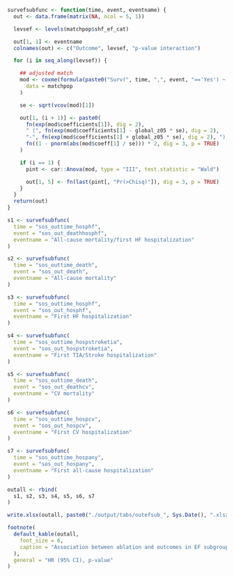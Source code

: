 ```r
survefsubfunc <- function(time, event, eventname) {
  out <- data.frame(matrix(NA, ncol = 5, 1))

  levsef <- levels(matchpop$shf_ef_cat)

  out[1, 1] <- eventname
  colnames(out) <- c("Outcome", levsef, "p-value interaction")

  for (i in seq_along(levsef)) {

    ## adjusted match
    mod <- coxme(formula(paste0("Surv(", time, ",", event, "=='Yes') ~ ablation * relevel(shf_ef_cat, ref = '", levsef[i], "') + (1 | par)")),
      data = matchpop
    )

    se <- sqrt(vcov(mod)[1])

    out[1, (i + 1)] <- paste0(
      fn(exp(mod$coefficients[1]), dig = 2),
      " (", fn(exp(mod$coefficients[1] - global_z05 * se), dig = 2),
      "-", fn(exp(mod$coefficients[1] + global_z05 * se), dig = 2), "), ",
      fn((1 - pnorm(abs(mod$coeff[1] / se))) * 2, dig = 3, p = TRUE)
    )

    if (i == 1) {
      pint <- car::Anova(mod, type = "III", test.statistic = "Wald")

      out[1, 5] <- fn(last(pint[, "Pr(>Chisq)"]), dig = 3, p = TRUE)
    }
  }
  return(out)
}

s1 <- survefsubfunc(
  time = "sos_outtime_hosphf",
  event = "sos_out_deathhosphf",
  eventname = "All-cause mortality/first HF hospitalization"
)

s2 <- survefsubfunc(
  time = "sos_outtime_death",
  event = "sos_out_death",
  eventname = "All-cause mortality"
)

s3 <- survefsubfunc(
  time = "sos_outtime_hosphf",
  event = "sos_out_hosphf",
  eventname = "First HF hospitalization"
)

s4 <- survefsubfunc(
  time = "sos_outtime_hospstroketia",
  event = "sos_out_hospstroketia",
  eventname = "First TIA/Stroke hospitalization"
)

s5 <- survefsubfunc(
  time = "sos_outtime_death",
  event = "sos_out_deathcv",
  eventname = "CV mortality"
)

s6 <- survefsubfunc(
  time = "sos_outtime_hospcv",
  event = "sos_out_hospcv",
  eventname = "First CV hospitalization"
)

s7 <- survefsubfunc(
  time = "sos_outtime_hospany",
  event = "sos_out_hospany",
  eventname = "First all-cause hospitalization"
)

outall <- rbind(
  s1, s2, s3, s4, s5, s6, s7
)

write.xlsx(outall, paste0("./output/tabs/outefsub_", Sys.Date(), ".xlsx"), rowNames = FALSE)

footnote(
  default_kable(outall,
    font_size = 6,
    caption = "Association between ablation and outcomes in EF subgroups"
  ),
  general = "HR (95% CI), p-value"
)
```
